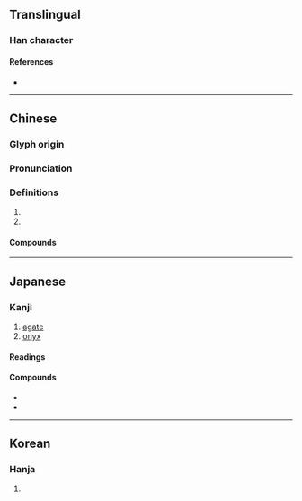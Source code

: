 {{character info}}
==Translingual==

===Han character===
{{Han char|rn=96|rad=玉|as=09|sn=13|four=12163|canj=MGVVW|ids=⿰𤣩𡿺}}

====References====
* {{Han ref|kx=0738.030|dkj=21125|dj=1148.230|hdz=21130.020|uh=7459|ud=29785|bh=B7EA|bd=47082}}

----

==Chinese==
{{zh-forms}}

===Glyph origin===
{{Han etym}}

===Pronunciation===
{{zh-pron
|m=nǎo
|c=nou5
|mn=ló
|mn-t=nao2
|oc=y
}}

===Definitions===
{{zh-hanzi}}

# {{zh-used in|瑪瑙}}
# {{zh-used in|多瑙}}

====Compounds====
{{zh-der|多瑙河|瑪瑙|瑪瑙紋}}

----

==Japanese==

===Kanji===
{{ja-kanji|grade=uc|rs=玉09}}

# [[agate]]
# [[onyx]]

====Readings====
{{ja-readings
|goon=のう<なう
|kanon=どう<だう}}

====Compounds====
* {{ja-r|縞瑪瑙|しまめのう}}
* {{ja-r|瑪瑙|めのう}}

----

==Korean==

===Hanja===
{{ko-hanja|hangeul=노|eumhun=|rv=no|mr=no|y=no}}

# {{rfdef|ko|sort=玉09}}
